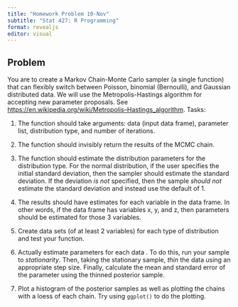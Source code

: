 ```yaml
---
title: "Homework Problem 10-Nov"
subtitle: "Stat 427: R Programming"
format: revealjs
editor: visual
---
```


## Problem {.smaller}

You are to create a Markov Chain-Monte Carlo sampler (a single function) that can flexibly switch between Poisson, binomial (Bernoulli), and Gaussian distributed data. We will use the Metropolis-Hastings algorithm for accepting new parameter proposals. See [https://en.wikipedia.org/wiki/Metropolis--Hastings_algorithm](https://en.wikipedia.org/wiki/Metropolis--Hastings_algorithm). Tasks:

1.  The function should take arguments: data (input data frame), parameter list, distribution type, and number of iterations.

2.  The function should invisibly return the results of the MCMC chain.

3.  The function should estimate the distribution parameters for the distribution type. For the normal distribution, if the user specifies the initial standard deviation, then the sampler should estimate the standard deviation. If the deviation *is not* specified, then the sample *should not* estimate the standard deviation and instead use the default of 1.

4.  The results should have estimates for each variable in the data frame. In other words, if the data frame has variables x, y, and z, then parameters should be estimated for those 3 variables.

5.  Create data sets (of at least 2 variables) for each type of distribution and test your function. 

6.  Actually estimate parameters for each data . To do this, run your sample to *stationarity*. Then, taking the stationary sample, *thin* the data using an appropriate step size. Finally, calculate the mean and standard error of the parameter using the thinned posterior sample.

7.  Plot a histogram of the posterior samples as well as plotting the chains with a loess of each chain. Try using `ggplot()` to do the plotting. 
